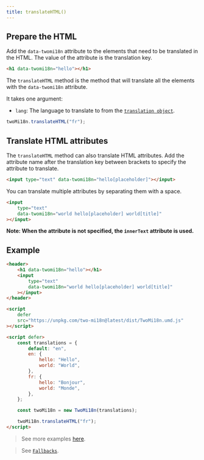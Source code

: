 ```yaml
---
title: translateHTML()
---
```


## Prepare the HTML

Add the `data-twomi18n` attribute to the elements that need to be translated in the HTML. The value of the attribute is the translation key.

```html
<h1 data-twomi18n="hello"></h1>
```

The `translateHTML` method is the method that will translate all the elements with the `data-twomi18n` attribute.

It takes one argument:

-   `lang`: The language to translate to from the [`translation object`](/usages/initialization#the-translations-object).

```js
twoMi18n.translateHTML("fr");
```

## Translate HTML attributes

The `translateHTML` method can also translate HTML attributes. Add the attribute name after the translation key between brackets to specify the attribute to translate.

```html
<input type="text" data-twomi18n="hello[placeholder]"></input>
```

You can translate multiple attributes by separating them with a space.

```html
<input
    type="text"
    data-twomi18n="world hello[placeholder] world[title]"
></input>
```

**Note: When the attribute is not specified, the `innerText` attribute is used.**

## Example

```html
<header>
	<h1 data-twomi18n="hello"></h1>
    <input
        type="text"
        data-twomi18n="world hello[placeholder] world[title]"
    ></input>
</header>

<script
	defer
	src="https://unpkg.com/two-mi18n@latest/dist/TwoMi18n.umd.js"
></script>

<script defer>
	const translations = {
		default: "en",
		en: {
			hello: "Hello",
			world: "World",
		},
		fr: {
			hello: "Bonjour",
			world: "Monde",
		},
	};

	const twoMi18n = new TwoMi18n(translations);

	twoMi18n.translateHTML("fr");
</script>
```

> See more examples [here](/concept/examples).

> See [`Fallbacks`](/references/fallbacks).
